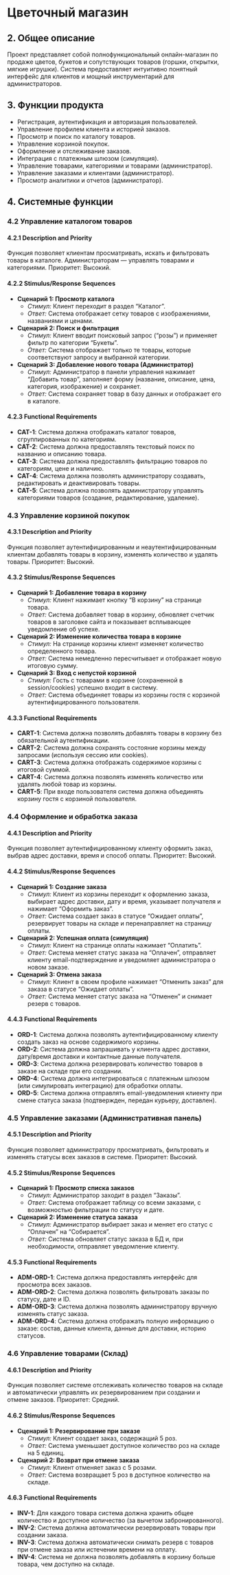 # Цветочный магазин

## **2. Общее описание**

Проект представляет собой полнофункциональный онлайн-магазин по продаже цветов, букетов и сопутствующих товаров (горшки, открытки, мягкие игрушки). Система предоставляет интуитивно понятный интерфейс для клиентов и мощный инструментарий для администраторов.

## **3. Функции продукта**

*   Регистрация, аутентификация и авторизация пользователей.
*   Управление профилем клиента и историей заказов.
*   Просмотр и поиск по каталогу товаров.
*   Управление корзиной покупок.
*   Оформление и отслеживание заказов.
*   Интеграция с платежным шлюзом (симуляция).
*   Управление товарами, категориями и товарами (администратор).
*   Управление заказами и клиентами (администратор).
*   Просмотр аналитики и отчетов (администратор).

## **4. Системные функции**

### **4.2 Управление каталогом товаров**

#### **4.2.1 Description and Priority**

Функция позволяет клиентам просматривать, искать и фильтровать товары в каталоге. Администраторам — управлять товарами и категориями. Приоритет: Высокий.

#### **4.2.2 Stimulus/Response Sequences**

-   **Сценарий 1: Просмотр каталога**
    *   *Стимул:* Клиент переходит в раздел "Каталог".
    *   *Ответ:* Система отображает сетку товаров с изображениями, названиями и ценами.
-   **Сценарий 2: Поиск и фильтрация**
    *   *Стимул:* Клиент вводит поисковый запрос ("розы") и применяет фильтр по категории "Букеты".
    *   *Ответ:* Система отображает только те товары, которые соответствуют запросу и выбранной категории.
-   **Сценарий 3: Добавление нового товара (Администратор)**
    *   *Стимул:* Администратор в панели управления нажимает "Добавить товар", заполняет форму (название, описание, цена, категория, изображение) и сохраняет.
    *   *Ответ:* Система сохраняет товар в базу данных и отображает его в каталоге.

#### **4.2.3 Functional Requirements**

*   **CAT-1**: Система должна отображать каталог товаров, сгруппированных по категориям.
*   **CAT-2**: Система должна предоставлять текстовый поиск по названию и описанию товара.
*   **CAT-3**: Система должна предоставлять фильтрацию товаров по категориям, цене и наличию.
*   **CAT-4**: Система должна позволять администратору создавать, редактировать и деактивировать товары.
*   **CAT-5**: Система должна позволять администратору управлять категориями товаров (создание, редактирование, удаление).

### **4.3 Управление корзиной покупок**

#### **4.3.1 Description and Priority**

Функция позволяет аутентифицированным и неаутентифицированным клиентам добавлять товары в корзину, изменять количество и удалять товары. Приоритет: Высокий.

#### **4.3.2 Stimulus/Response Sequences**

-   **Сценарий 1: Добавление товара в корзину**
    *   *Стимул:* Клиент нажимает кнопку "В корзину" на странице товара.
    *   *Ответ:* Система добавляет товар в корзину, обновляет счетчик товаров в заголовке сайта и показывает всплывающее уведомление об успехе.
-   **Сценарий 2: Изменение количества товара в корзине**
    *   *Стимул:* На странице корзины клиент изменяет количество определенного товара.
    *   *Ответ:* Система немедленно пересчитывает и отображает новую итоговую сумму.
-   **Сценарий 3: Вход с непустой корзиной**
    *   *Стимул:* Гость с товарами в корзине (сохраненной в session/cookies) успешно входит в систему.
    *   *Ответ:* Система объединяет товары из корзины гостя с корзиной аутентифицированного пользователя.

#### **4.3.3 Functional Requirements**

*   **CART-1**: Система должна позволять добавлять товары в корзину без обязательной аутентификации.
*   **CART-2**: Система должна сохранять состояние корзины между запросами (используя сессию или cookies).
*   **CART-3**: Система должна отображать содержимое корзины с итоговой суммой.
*   **CART-4**: Система должна позволять изменять количество или удалять любой товар из корзины.
*   **CART-5**: При входе пользователя система должна объединять корзину гостя с корзиной пользователя.

### **4.4 Оформление и обработка заказа**

#### **4.4.1 Description and Priority**

Функция позволяет аутентифицированному клиенту оформить заказ, выбрав адрес доставки, время и способ оплаты. Приоритет: Высокий.

#### **4.4.2 Stimulus/Response Sequences**

-   **Сценарий 1: Создание заказа**
    *   *Стимул:* Клиент из корзины переходит к оформлению заказа, выбирает адрес доставки, дату и время, указывает получателя и нажимает "Оформить заказ".
    *   *Ответ:* Система создает заказ в статусе "Ожидает оплаты", резервирует товары на складе и перенаправляет на страницу оплаты.
-   **Сценарий 2: Успешная оплата (симуляция)**
    *   *Стимул:* Клиент на странице оплаты нажимает "Оплатить".
    *   *Ответ:* Система меняет статус заказа на "Оплачен", отправляет клиенту email-подтверждение и уведомляет администратора о новом заказе.
-   **Сценарий 3: Отмена заказа**
    *   *Стимул:* Клиент в своем профиле нажимает "Отменить заказ" для заказа в статусе "Ожидает оплаты".
    *   *Ответ:* Система меняет статус заказа на "Отменен" и снимает резерв с товаров.

#### **4.4.3 Functional Requirements**

*   **ORD-1**: Система должна позволять аутентифицированному клиенту создать заказ на основе содержимого корзины.
*   **ORD-2**: Система должна запрашивать у клиента адрес доставки, дату/время доставки и контактные данные получателя.
*   **ORD-3**: Система должна резервировать количество товаров в заказе на складе при его создании.
*   **ORD-4**: Система должна интегрироваться с платежным шлюзом (или симулировать интеграцию) для обработки оплаты.
*   **ORD-5**: Система должна отправлять email-уведомления клиенту при смене статуса заказа (подтвержден, передан курьеру, доставлен).

### **4.5 Управление заказами (Административная панель)**

#### **4.5.1 Description and Priority**

Функция позволяет администратору просматривать, фильтровать и изменять статусы всех заказов в системе. Приоритет: Высокий.

#### **4.5.2 Stimulus/Response Sequences**

-   **Сценарий 1: Просмотр списка заказов**
    *   *Стимул:* Администратор заходит в раздел "Заказы".
    *   *Ответ:* Система отображает таблицу со всеми заказами, с возможностью фильтрации по статусу и дате.
-   **Сценарий 2: Изменение статуса заказа**
    *   *Стимул:* Администратор выбирает заказ и меняет его статус с "Оплачен" на "Собирается".
    *   *Ответ:* Система обновляет статус заказа в БД и, при необходимости, отправляет уведомление клиенту.

#### **4.5.3 Functional Requirements**

*   **ADM-ORD-1**: Система должна предоставлять интерфейс для просмотра всех заказов.
*   **ADM-ORD-2**: Система должна позволять фильтровать заказы по статусу, дате и ID.
*   **ADM-ORD-3**: Система должна позволять администратору вручную изменять статус заказа.
*   **ADM-ORD-4**: Система должна отображать полную информацию о заказе: состав, данные клиента, данные для доставки, историю статусов.


### **4.6 Управление товарами (Склад)**

#### **4.6.1 Description and Priority**

Функция позволяет системе отслеживать количество товаров на складе и автоматически управлять их резервированием при создании и отмене заказов. Приоритет: Средний.

#### **4.6.2 Stimulus/Response Sequences**

-   **Сценарий 1: Резервирование при заказе**
    *   *Стимул:* Клиент создает заказ, содержащий 5 роз.
    *   *Ответ:* Система уменьшает доступное количество роз на складе на 5 единиц.
-   **Сценарий 2: Возврат при отмене заказа**
    *   *Стимул:* Клиент отменяет заказ с 5 розами.
    *   *Ответ:* Система возвращает 5 роз в доступное количество на складе.

#### **4.6.3 Functional Requirements**

*   **INV-1**: Для каждого товара система должна хранить общее количество и доступное количество (за вычетом забронированного).
*   **INV-2**: Система должна автоматически резервировать товары при создании заказа.
*   **INV-3**: Система должна автоматически снимать резерв с товаров при отмене заказа или истечении времени на оплату.
*   **INV-4**: Система не должна позволять добавлять в корзину больше товара, чем доступно на складе.
